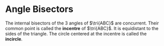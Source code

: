 Angle Bisectors
===============

The internal bisectors of the 3 angles of $\tri{ABC}$ are concurrent.
Their common point is called the **incentre** of $\tri{ABC}$. It is
equidistant to the sides of the triangle. The circle centered at the
incentre is called the **incircle**.

